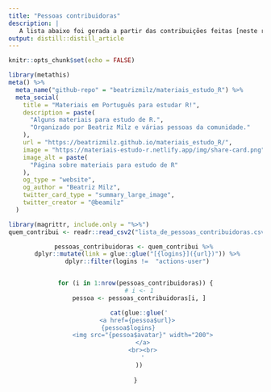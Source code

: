 ```yaml
---
title: "Pessoas contribuidoras"
description: |
   A lista abaixo foi gerada a partir das contribuições feitas [neste repositório](https://github.com/beatrizmilz/materiais_estudo_R).
output: distill::distill_article
---
```


```r
knitr::opts_chunk$set(echo = FALSE)
```

```r
library(metathis)
meta() %>%
  meta_name("github-repo" = "beatrizmilz/materiais_estudo_R") %>% 
  meta_social(
    title = "Materiais em Português para estudar R!",
    description = paste(
      "Alguns materiais para estudo de R.",
      "Organizado por Beatriz Milz e várias pessoas da comunidade."
    ),
    url = "https://beatrizmilz.github.io/materiais_estudo_R/",
    image = "https://materiais-estudo-r.netlify.app/img/share-card.png",
    image_alt = paste(
      "Página sobre materiais para estudo de R"
    ),
    og_type = "website",
    og_author = "Beatriz Milz",
    twitter_card_type = "summary_large_image",
    twitter_creator = "@beamilz"
  )
```

```r
library(magrittr, include.only = "%>%")
quem_contribui <- readr::read_csv2("lista_de_pessoas_contribuidoras.csv")
```

<center>
```r
pessoas_contribuidoras <- quem_contribui %>% 
  dplyr::mutate(link = glue::glue("[{logins}]({url})")) %>% 
  dplyr::filter(logins !=  "actions-user") 


for (i in 1:nrow(pessoas_contribuidoras)) {
  # i <- 1
  pessoa <- pessoas_contribuidoras[i, ]

  cat(glue::glue('
     <a href={pessoa$url}>    
    {pessoa$logins}        
    <img src="{pessoa$avatar}" width="200">
    </a>
    <br><br>
    '
  ))
  
}
```
</center>
